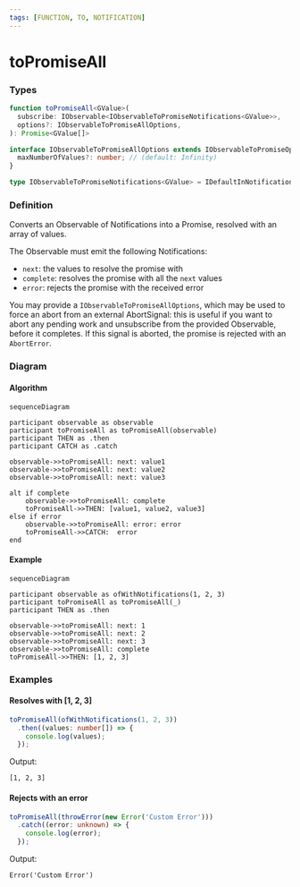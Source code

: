 ```yaml
---
tags: [FUNCTION, TO, NOTIFICATION]
---
```


# toPromiseAll

### Types

```ts
function toPromiseAll<GValue>(
  subscribe: IObservable<IObservableToPromiseNotifications<GValue>>,
  options?: IObservableToPromiseAllOptions,
): Promise<GValue[]>
```

```ts
interface IObservableToPromiseAllOptions extends IObservableToPromiseOptions {
  maxNumberOfValues?: number; // (default: Infinity)
}

type IObservableToPromiseNotifications<GValue> = IDefaultInNotificationsUnion<GValue>;
```

### Definition

Converts an Observable of Notifications into a Promise, resolved with an array of values.

The Observable must emit the following Notifications:

- `next`: the values to resolve the promise with
- `complete`: resolves the promise with all the `next` values
- `error`: rejects the promise with the received error

You may provide a `IObservableToPromiseAllOptions`, which may be used to force an abort from an external
AbortSignal: this is useful if you want to abort any pending work and unsubscribe from the provided Observable,
before it completes.
If this signal is aborted, the promise is rejected with an `AbortError`.

### Diagram

#### Algorithm

```mermaid
sequenceDiagram

participant observable as observable
participant toPromiseAll as toPromiseAll(observable)
participant THEN as .then
participant CATCH as .catch

observable->>toPromiseAll: next: value1
observable->>toPromiseAll: next: value2
observable->>toPromiseAll: next: value3

alt if complete
    observable->>toPromiseAll: complete
    toPromiseAll->>THEN: [value1, value2, value3]
else if error
    observable->>toPromiseAll: error: error
    toPromiseAll->>CATCH:  error
end
```

#### Example

```mermaid
sequenceDiagram

participant observable as ofWithNotifications(1, 2, 3)
participant toPromiseAll as toPromiseAll(_)
participant THEN as .then

observable->>toPromiseAll: next: 1
observable->>toPromiseAll: next: 2
observable->>toPromiseAll: next: 3
observable->>toPromiseAll: complete
toPromiseAll->>THEN: [1, 2, 3]
```

### Examples

#### Resolves with [1, 2, 3]

```ts
toPromiseAll(ofWithNotifications(1, 2, 3))
  .then((values: number[]) => {
    console.log(values);
  });
```

Output:

```text
[1, 2, 3]
```

#### Rejects with an error

```ts
toPromiseAll(throwError(new Error('Custom Error')))
  .catch((error: unknown) => {
    console.log(error);
  });
```

Output:

```text
Error('Custom Error')
```

